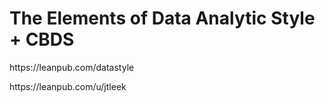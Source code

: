 # The Elements of Data Analytic Style + CBDS

https://leanpub.com/datastyle

https://leanpub.com/u/jtleek 
